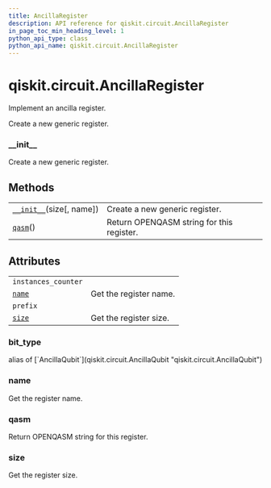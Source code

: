 ```yaml
---
title: AncillaRegister
description: API reference for qiskit.circuit.AncillaRegister
in_page_toc_min_heading_level: 1
python_api_type: class
python_api_name: qiskit.circuit.AncillaRegister
---
```


<span id="qiskit-circuit-ancillaregister" />

# qiskit.circuit.AncillaRegister

<Class id="qiskit.circuit.AncillaRegister" isDedicatedPage={true} github="https://github.com/qiskit/qiskit/tree/stable/0.16/qiskit/circuit/quantumregister.py" signature="AncillaRegister(size, name=None)">
  Implement an ancilla register.

  Create a new generic register.

  ### \_\_init\_\_

  <Function id="qiskit.circuit.AncillaRegister.__init__" signature="__init__(size, name=None)">
    Create a new generic register.
  </Function>

  ## Methods

  |                                                                                                                 |                                           |
  | --------------------------------------------------------------------------------------------------------------- | ----------------------------------------- |
  | [`__init__`](#qiskit.circuit.AncillaRegister.__init__ "qiskit.circuit.AncillaRegister.__init__")(size\[, name]) | Create a new generic register.            |
  | [`qasm`](#qiskit.circuit.AncillaRegister.qasm "qiskit.circuit.AncillaRegister.qasm")()                          | Return OPENQASM string for this register. |

  ## Attributes

  |                                                                                      |                        |
  | ------------------------------------------------------------------------------------ | ---------------------- |
  | `instances_counter`                                                                  |                        |
  | [`name`](#qiskit.circuit.AncillaRegister.name "qiskit.circuit.AncillaRegister.name") | Get the register name. |
  | `prefix`                                                                             |                        |
  | [`size`](#qiskit.circuit.AncillaRegister.size "qiskit.circuit.AncillaRegister.size") | Get the register size. |

  ### bit\_type

  <Attribute id="qiskit.circuit.AncillaRegister.bit_type">
    alias of [`AncillaQubit`](qiskit.circuit.AncillaQubit "qiskit.circuit.AncillaQubit")
  </Attribute>

  ### name

  <Function id="qiskit.circuit.AncillaRegister.name" signature="property name">
    Get the register name.
  </Function>

  ### qasm

  <Function id="qiskit.circuit.AncillaRegister.qasm" signature="qasm()">
    Return OPENQASM string for this register.
  </Function>

  ### size

  <Function id="qiskit.circuit.AncillaRegister.size" signature="property size">
    Get the register size.
  </Function>
</Class>

